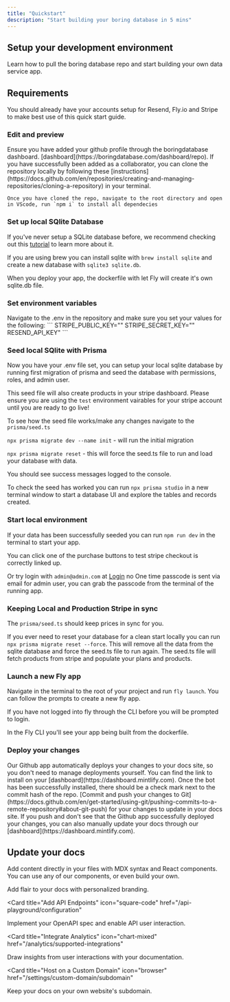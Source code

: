 ```yaml
---
title: "Quickstart"
description: "Start building your boring database in 5 mins"
---
```


## Setup your development environment

Learn how to pull the boring database repo and start building your own data service app.

## Requirements

You should already have your accounts setup for Resend, Fly.io and Stripe to make best use of this quick start guide.

### Edit and preview

<AccordionGroup>
  <Accordion icon="github" title="Clone the boring database repo">
    Ensure you have added your github profile through the boringdatabase
    dashboard. [dashboard](https://boringdatabase.com/dashboard/repo). If you
    have successfully been added as a collaborator, you can clone the repository
    locally by following these
    [instructions](https://docs.github.com/en/repositories/creating-and-managing-repositories/cloning-a-repository)
    in your terminal.

    Once you have cloned the repo, navigate to the root directory and open in VScode, run `npm i` to install all dependecies

  </Accordion>
</AccordionGroup>

### Set up local SQlite Database

If you've never setup a SQLite database before, we recommend checking out this [tutorial](https://www.sqlitetutorial.net/getting-started/what-is-sqlite/) to learn more about it.

If you are using brew you can install sqlite with `brew install sqlite` and create a new database with `sqlite3 sqlite.db`.

When you deploy your app, the dockerfile with let Fly will create it's own sqlite.db file.

### Set environment variables

<AccordionGroup>
  <Accordion icon="code" title="Set environment variables">
    Navigate to the .env in the repository and make sure you set your values for
    the following: ``` STRIPE_PUBLIC_KEY="" STRIPE_SECRET_KEY="" RESEND_API_KEY"
    ```
  </Accordion>
</AccordionGroup>

### Seed local SQlite with Prisma

Now you have your .env file set, you can setup your local sqlite database by running first migration of prisma and seed the database with permissions, roles, and admin user.

This seed file will also create products in your stripe dashboard. Please ensure you are using the `test` environment vairables for your stripe account until you are ready to go live!

To see how the seed file works/make any changes navigate to the `prisma/seed.ts`

`npx prisma migrate dev --name init` - will run the initial migration

`npx prisma migrate reset` - this will force the seed.ts file to run and load your database with data.

You should see success messages logged to the console.

To check the seed has worked you can run `npx prisma studio` in a new terminal window to start a database UI and explore the tables and records created.

### Start local environment

If your data has been successfully seeded you can run `npm run dev` in the terminal to start your app.

You can click one of the purchase buttons to test stripe checkout is correctly linked up.

Or try login with `admin@admin.com` at [Login](http://localhost:3000/auth/login) no One time passcode is sent via email for admin user, you can grab the passcode from the terminal of the running app.

### Keeping Local and Production Stripe in sync

The `prisma/seed.ts` should keep prices in sync for you.

If you ever need to reset your database for a clean start locally you can run `npx prisma migrate reset --force`.
This will remove all the data from the sqlite database and force the seed.ts file to run again.
The seed.ts file will fetch products from stripe and populate your plans and products.

### Launch a new Fly app

Navigate in the terminal to the root of your project and run `fly launch`. You can
follow the prompts to create a new fly app.

If you have not logged into fly through the CLI before you will be prompted to login.

In the Fly CLI you'll see your app being built from the dockerfile.

### Deploy your changes

<AccordionGroup>
<Accordion icon="message-bot" title="Install our Github app">
  Our Github app automatically deploys your changes to your docs site, so you
  don't need to manage deployments yourself. You can find the link to install on
  your [dashboard](https://dashboard.mintlify.com). Once the bot has been
  successfully installed, there should be a check mark next to the commit hash
  of the repo.
</Accordion>
<Accordion icon="rocket" title="Push your changes">
  [Commit and push your changes to
  Git](https://docs.github.com/en/get-started/using-git/pushing-commits-to-a-remote-repository#about-git-push)
  for your changes to update in your docs site. If you push and don't see that
  the Github app successfully deployed your changes, you can also manually
  update your docs through our [dashboard](https://dashboard.mintlify.com).
</Accordion>

</AccordionGroup>

## Update your docs

Add content directly in your files with MDX syntax and React components. You can use any of our components, or even build your own.

<CardGroup>

<Card title="Style Your Docs" icon="paintbrush" href="/settings/global">
  Add flair to your docs with personalized branding.
</Card>

<Card
  title="Add API Endpoints"
  icon="square-code"
  href="/api-playground/configuration"
>
  Implement your OpenAPI spec and enable API user interaction.
</Card>

<Card
  title="Integrate Analytics"
  icon="chart-mixed"
  href="/analytics/supported-integrations"
>
  Draw insights from user interactions with your documentation.
</Card>

<Card
  title="Host on a Custom Domain"
  icon="browser"
  href="/settings/custom-domain/subdomain"
>
  Keep your docs on your own website's subdomain.
</Card>

</CardGroup>
